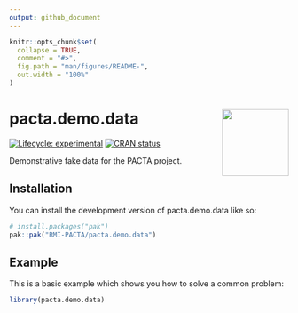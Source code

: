 ```yaml
---
output: github_document
---
```


<!-- README.md is generated from README.Rmd. Please edit that file -->

```r
knitr::opts_chunk$set(
  collapse = TRUE,
  comment = "#>",
  fig.path = "man/figures/README-",
  out.width = "100%"
)
```

# pacta.demo.data <img src="man/figures/logo.png" align="right" width="120" />

<!-- badges: start -->
[![Lifecycle: experimental](https://img.shields.io/badge/lifecycle-experimental-orange.svg)](https://lifecycle.r-lib.org/articles/stages.html#experimental)
[![CRAN status](https://www.r-pkg.org/badges/version/pacta.demo.data)](https://CRAN.R-project.org/package=pacta.demo.data)
<!-- badges: end -->

Demonstrative fake data for the PACTA project.

## Installation

You can install the development version of pacta.demo.data like so:

``` r
# install.packages("pak")
pak::pak("RMI-PACTA/pacta.demo.data")
```

## Example

This is a basic example which shows you how to solve a common problem:

```r
library(pacta.demo.data)
```
